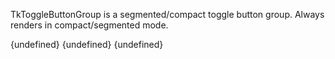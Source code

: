 
TkToggleButtonGroup is a segmented/compact toggle button group.
Always renders in compact/segmented mode. 

<Tabs>
  <TabItem value="react" label="React" default>
    <CodeBlock
      language="jsx"
      showLineNumbers>
      {undefined}
    </CodeBlock>
  </TabItem>
  <TabItem value="vue" label="Vue">
    <CodeBlock
      language="jsx"
      showLineNumbers>
      {undefined}
    </CodeBlock>
  </TabItem>
  <TabItem value="angular" label="Angular">
    <CodeBlock
      language="jsx"
      showLineNumbers>
      {undefined}
    </CodeBlock>
  </TabItem>
</Tabs>